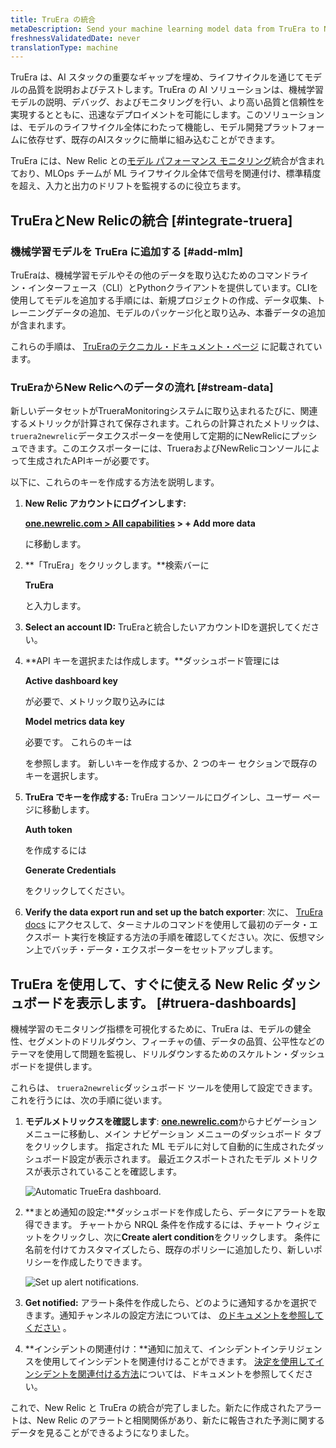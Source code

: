 ```yaml
---
title: TruEra の統合
metaDescription: Send your machine learning model data from TruEra to New Relic to understand your model's performance.
freshnessValidatedDate: never
translationType: machine
---
```




TruEra は、AI スタックの重要なギャップを埋め、ライフサイクルを通じてモデルの品質を説明およびテストします。TruEra の AI ソリューションは、機械学習モデルの説明、デバッグ、およびモニタリングを行い、より高い品質と信頼性を実現するとともに、迅速なデプロイメントを可能にします。このソリューションは、モデルのライフサイクル全体にわたって機能し、モデル開発プラットフォームに依存せず、既存のAIスタックに簡単に組み込むことができます。

TruEra には、New Relic との[モデル パフォーマンス モニタリング](/docs/alerts-applied-intelligence/mlops/get-started/intro-mlops/)統合が含まれており、MLOps チームが ML ライフサイクル全体で信号を関連付け、標準精度を超え、入力と出力のドリフトを監視するのに役立ちます。

## TruEraとNew Relicの統合 [#integrate-truera]

### 機械学習モデルを TruEra に追加する [#add-mlm]

TruEraは、機械学習モデルやその他のデータを取り込むためのコマンドライン・インターフェース（CLI）とPythonクライアントを提供しています。CLIを使用してモデルを追加する手順には、新規プロジェクトの作成、データ収集、トレーニングデータの追加、モデルのパッケージ化と取り込み、本番データの追加が含まれます。

これらの手順は、 [TruEraのテクニカル・ドキュメント・ページ](https://truera.com/newrelicintegration/) に記載されています。

### TruEraからNew Relicへのデータの流れ [#stream-data]

新しいデータセットがTrueraMonitoringシステムに取り込まれるたびに、関連するメトリックが計算されて保存されます。これらの計算されたメトリックは、 `truera2newrelic`データエクスポーターを使用して定期的にNewRelicにプッシュできます。このエクスポーターには、TrueraおよびNewRelicコンソールによって生成されたAPIキーが必要です。

以下に、これらのキーを作成する方法を説明します。

1. **New Relic アカウントにログインします:**

   <DNT>**[one.newrelic.com > All capabilities](https://one.newrelic.com/all-capabilities) > + Add more data**</DNT>

   に移動します。

2. **「TruEra」をクリックします。**検索バーに

   <DNT>**TruEra**</DNT>

   と入力します。

3. **Select an account ID:** TruEraと統合したいアカウントIDを選択してください。

4. **API キーを選択または作成します。**ダッシュボード管理には

   <DNT>**Active dashboard key**</DNT>

   が必要で、メトリック取り込みには

   <DNT>**Model metrics data key**</DNT>

   必要です。 これらのキーは

   <InlinePopover type="licenseKey"/>

   を参照します。 新しいキーを作成するか、2 つのキー セクションで既存のキーを選択します。

5. **TruEra でキーを作成する:** TruEra コンソールにログインし、ユーザー ページに移動します。

   <DNT>**Auth token**</DNT>

   を作成するには

   <DNT>**Generate Credentials**</DNT>

   をクリックしてください。

6. **Verify the data export run and set up the batch exporter**: 次に、 [TruEra docs](https://truera.com/newrelicintegration/) にアクセスして、ターミナルのコマンドを使用して最初のデータ・エクスポー ト実行を検証する方法の手順を確認してください。次に、仮想マシン上でバッチ・データ・エクスポーターをセットアップします。

<InstallFeedback/>

## TruEra を使用して、すぐに使える New Relic ダッシュボードを表示します。 [#truera-dashboards]

機械学習のモニタリング指標を可視化するために、TruEra は、モデルの健全性、セグメントのドリルダウン、フィーチャの値、データの品質、公平性などのテーマを使用して問題を監視し、ドリルダウンするためのスケルトン・ダッシュボードを提供します。

これら<InlinePopover type="dashboards"/>は、 `truera2newrelic`ダッシュボード ツールを使用して設定できます。 これを行うには、次の手順に従います。

1. **モデルメトリックスを確認します**: <DNT>**[one.newrelic.com](https://one.newrelic.com/all-capabilities)**</DNT>からナビゲーション メニューに移動し、メイン ナビゲーション メニューのダッシュボード タブをクリックします。 指定された ML モデルに対して自動的に生成されたダッシュボード設定が表示されます。 最近エクスポートされたモデル メトリクスが表示されていることを確認します。

   <img
     title="Automatic TrueEra dashboard"
     alt="Automatic TrueEra dashboard."
     src={modelperformancemonitoringTruEraDashboard}
   />

2. **まとめ通知の設定:**ダッシュボードを作成したら、データにアラートを取得できます。 チャートから NRQL <InlinePopover type="alerts"/>条件を作成するには、チャート ウィジェットをクリックし、次に<DNT>**Create alert condition**</DNT>をクリックします。 条件に名前を付けてカスタマイズしたら、既存のポリシーに追加したり、新しいポリシーを作成したりできます。

   <img
     title="Set up alert notifications"
     alt="Set up alert notifications."
     src={modelperformancemonitoringTruEraAlerts}
   />

3. **Get notified:** アラート条件を作成したら、どのように通知するかを選択できます。通知チャンネルの設定方法については、 [のドキュメントを参照してください](/docs/alerts-applied-intelligence/new-relic-alerts/alert-notifications/notification-channels-control-where-send-alerts/) 。

4. **インシデントの関連付け：**通知に加えて、インシデントインテリジェンスを使用してインシデントを関連付けることができます。 [決定を使用してインシデントを関連付ける方法](/docs/alerts-applied-intelligence/applied-intelligence/incident-intelligence/change-applied-intelligence-correlation-logic-decisions/)については、ドキュメントを参照してください。

これで、New Relic と TruEra の統合が完了しました。新たに作成されたアラートは、New Relic のアラートと相関関係があり、新たに報告された予測に関するデータを見ることができるようになりました。